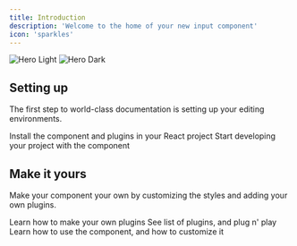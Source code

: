 ```yaml
---
title: Introduction
description: 'Welcome to the home of your new input component'
icon: 'sparkles'
---
```


<img
  className='block dark:hidden'
  src='/images/hero-light.svg'
  alt='Hero Light'
/>
<img
  className='hidden dark:block'
  src='/images/hero-dark.svg'
  alt='Hero Dark'
/>

## Setting up

The first step to world-class documentation is setting up your editing environments.

<CardGroup cols={2}>
  <Card title='Installation' icon='download' href='/installation'>
    Install the component and plugins in your React project
  </Card>
  <Card title='Development' icon='terminal' href='/development'>
    Start developing your project with the component
  </Card>
</CardGroup>

## Make it yours

Make your component your own by customizing the styles and adding your own plugins.

<CardGroup cols={1}>
  <Card
    title='Make Your Own Plugins'
    icon='wrench'
    href='/plugins/make-your-own'
  >
    Learn how to make your own plugins
  </Card>
  <CardGroup cols={2}>
    <Card title='Plugins' icon='plug' href='/plugins/introduction'>
      See list of plugins, and plug n' play
    </Card>
    <Card title='API References' icon='code' href='/api-reference/introduction'>
      Learn how to use the component, and how to customize it
    </Card>
  </CardGroup>
</CardGroup>
